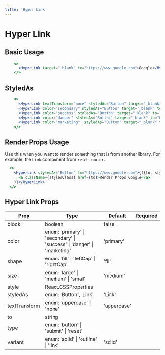 ```yaml
---
title: 'Hyper Link'
---
```



# Hyper Link

## Basic Usage

```.jsx
    <>
      <HyperLink target="_blank" to="https://www.google.com">Google</HyperLink>
    </>
```

## StyledAs

```.jsx
    <>
      <HyperLink textTransform="none" styledAs="Button" target="_blank" to="https://www.google.com">Google</HyperLink>
      <HyperLink color="secondary" styledAs="Button" target="_blank" to="https://www.google.com">Google</HyperLink>
      <HyperLink color="success" styledAs="Button" target="_blank" to="https://www.google.com">Google</HyperLink>
      <HyperLink color="danger" styledAs="Button" target="_blank" to="https://www.google.com">Google</HyperLink>
      <HyperLink color="marketing"  styledAs="Button" target="_blank" to="https://www.google.com">Google</HyperLink>
    </>
```

## Render Props Usage

Use this when you want to render something that is from another library. For example, the `Link` component from `react-router`.

```.jsx
  <>
    <HyperLink styledAs="Button" to="https://www.google.com">{({to, stylesClass}) => (
      <a className={stylesClass} href={to}>Render Props Google</a>
    )}</HyperLink>
  </>
```

## Hyper Link Props

| Prop          | Type                                                                                   | Default     | Required |
| ------------- | -------------------------------------------------------------------------------------- | ----------- | :------: |
| block         | boolean                                                                                | false       |
| color         | enum: 'primary' &#124; 'secondary' &#124; 'success' &#124; 'danger' &#124; 'marketing' | 'primary'   |
| shape         | enum: 'fill' &#124; 'leftCap' &#124; 'rightCap'                                        | 'fill'      |
| size          | enum: 'large' &#124; 'medium' &#124; 'small'                                           | 'medium'    |
| style         | React.CSSProperties                                                                    |             |
| styledAs      | enum: 'Button', 'Link'                                                                 | 'Link'      |          |
| textTransform | enum: 'uppercase' &#124; 'none'                                                        | 'uppercase' |
| to            | string                                                                                 |
| type          | enum: 'button' &#124; 'submit' &#124; 'reset'                                          |
| variant       | enum: 'solid' &#124; 'outline' &#124; 'link'                                           | 'solid'     |          |
